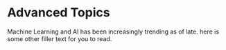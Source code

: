 # Advanced Topics

Machine Learning and AI has been increasingly trending as of late.  here is some other filler text for you to read. 
